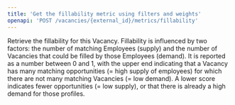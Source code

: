 ```yaml
---
title: 'Get the fillability metric using filters and weights'
openapi: 'POST /vacancies/{external_id}/metrics/fillability'
---
```


Retrieve the fillability for this Vacancy. Fillability is influenced by two factors: the number of matching Employees (supply) and the number of Vacancies that could be filled by those Employees (demand). It is reported as a number between 0 and 1, with the upper end indicating that a Vacancy has many matching opportunities (= high supply of employees) for which there are not many matching Vacancies (= low demand). A lower score indicates fewer opportunities (= low supply), or that there is already a high demand for those profiles.
